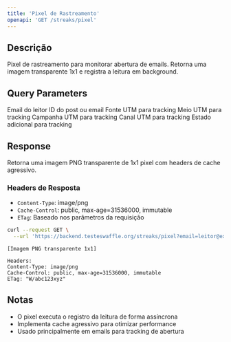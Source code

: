 ```yaml
---
title: 'Pixel de Rastreamento'
openapi: 'GET /streaks/pixel'
---
```


## Descrição

Pixel de rastreamento para monitorar abertura de emails. Retorna uma imagem transparente 1x1 e registra a leitura em background.

## Query Parameters

<ParamField query="email" type="string" required>
  Email do leitor
</ParamField>

<ParamField query="id" type="string" required>
  ID do post ou email
</ParamField>

<ParamField query="utm_source" type="string">
  Fonte UTM para tracking
</ParamField>

<ParamField query="utm_medium" type="string">
  Meio UTM para tracking
</ParamField>

<ParamField query="utm_campaign" type="string">
  Campanha UTM para tracking
</ParamField>

<ParamField query="utm_channel" type="string">
  Canal UTM para tracking
</ParamField>

<ParamField query="state" type="string">
  Estado adicional para tracking
</ParamField>

## Response

Retorna uma imagem PNG transparente de 1x1 pixel com headers de cache agressivo.

### Headers de Resposta

- `Content-Type`: image/png
- `Cache-Control`: public, max-age=31536000, immutable
- `ETag`: Baseado nos parâmetros da requisição

<RequestExample>

```bash
curl --request GET \
  --url 'https://backend.testeswaffle.org/streaks/pixel?email=leitor@exemplo.com&id=post_123&utm_source=newsletter&utm_medium=email'
```

</RequestExample>

<ResponseExample>

```
[Imagem PNG transparente 1x1]

Headers:
Content-Type: image/png
Cache-Control: public, max-age=31536000, immutable
ETag: "W/abc123xyz"
```

</ResponseExample>

## Notas

- O pixel executa o registro da leitura de forma assíncrona
- Implementa cache agressivo para otimizar performance
- Usado principalmente em emails para tracking de abertura